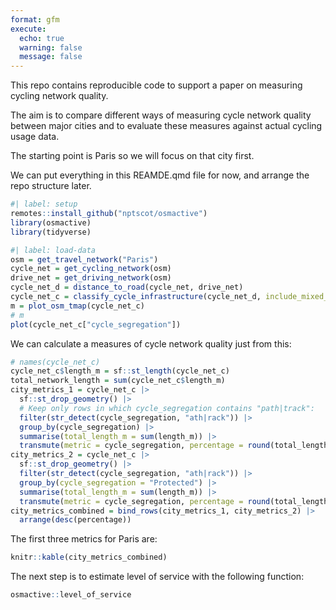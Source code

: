 ```yaml
---
format: gfm
execute: 
  echo: true
  warning: false
  message: false
---
```


This repo contains reproducible code to support a paper on measuring cycling network quality.

The aim is to compare different ways of measuring cycle network quality between major cities and to evaluate these measures against actual cycling usage data.

The starting point is Paris so we will focus on that city first.

We can put everything in this REAMDE.qmd file for now, and arrange the repo structure later.


```r
#| label: setup
remotes::install_github("nptscot/osmactive")
library(osmactive)
library(tidyverse)
```



```r
#| label: load-data
osm = get_travel_network("Paris")
cycle_net = get_cycling_network(osm)
drive_net = get_driving_network(osm)
cycle_net_d = distance_to_road(cycle_net, drive_net)
cycle_net_c = classify_cycle_infrastructure(cycle_net_d, include_mixed_traffic = TRUE)
m = plot_osm_tmap(cycle_net_c)
# m
plot(cycle_net_c["cycle_segregation"])
```

We can calculate a measures of cycle network quality just from this:

```r
# names(cycle_net_c)
cycle_net_c$length_m = sf::st_length(cycle_net_c)
total_network_length = sum(cycle_net_c$length_m)
city_metrics_1 = cycle_net_c |>
  sf::st_drop_geometry() |>
  # Keep only rows in which cycle_segregation contains "path|track":
  filter(str_detect(cycle_segregation, "ath|rack")) |>
  group_by(cycle_segregation) |>
  summarise(total_length_m = sum(length_m)) |>
  transmute(metric = cycle_segregation, percentage = round(total_length_m / total_network_length * 100))
city_metrics_2 = cycle_net_c |>
  sf::st_drop_geometry() |>
  filter(str_detect(cycle_segregation, "ath|rack")) |>
  group_by(cycle_segregation = "Protected") |>
  summarise(total_length_m = sum(length_m)) |>
  transmute(metric = cycle_segregation, percentage = round(total_length_m / total_network_length * 100))
city_metrics_combined = bind_rows(city_metrics_1, city_metrics_2) |>
  arrange(desc(percentage))
```

The first three metrics for Paris are:

```r
knitr::kable(city_metrics_combined)
```

The next step is to estimate level of service with the following function:

```r
osmactive::level_of_service
```